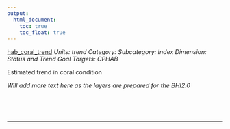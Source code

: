 ```yaml
---
output:
  html_document:
    toc: true
    toc_float: true
---
```


[hab_coral_trend](https://github.com/OHI-Science/bhi/blob/master/baltic/layers/hab_coral_trend_gl2018placeholder.csv)
*Units: trend*
*Category:*
*Subcategory:*
*Index Dimension: Status and Trend*
*Goal Targets: CPHAB*

Estimated trend in coral condition

*Will add more text here as the layers are prepared for the BHI2.0*

<br>



<br>

--- 
